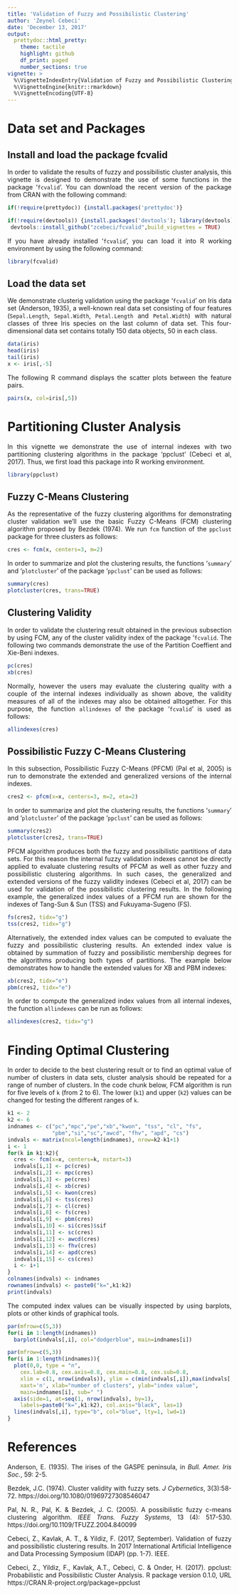 ---
title: 'Validation of Fuzzy and Possibilistic Clustering'
author: 'Zeynel Cebeci'
date: 'December 13, 2017'
output:
  prettydoc::html_pretty:
    theme: tactile
    highlight: github
    df_print: paged
    number_sections: true
vignette: >
  %\VignetteIndexEntry{Validation of Fuzzy and Possibilistic Clustering Analysis}
  %\VignetteEngine{knitr::rmarkdown}
  %\VignetteEncoding{UTF-8}
---
<style>
body{
text-align: justify}
</style>

# Data set and Packages

## Install and load the package fcvalid
In order to validate the results of fuzzy and possibilistic cluster analysis, this vignette is designed to demonstrate the use of some functions in the package '`fcvalid`'. You can download the recent version of the package from CRAN with the following command:

```{r, eval=FALSE, message=FALSE, warning=FALSE}
if(!require(prettydoc)) {install.packages('prettydoc')}

if(!require(devtools)) {install.packages('devtools'); library(devtools)}
 devtools::install_github("zcebeci/fcvalid",build_vignettes = TRUE)
```

If you have already installed '`fcvalid`', you can load it into R working environment by using the following command:

```{r, echo=TRUE, message=FALSE, warning=FALSE}
library(fcvalid)
```

## Load the data set 
We demonstrate clusterig validation using the package '`fcvalid`' on Iris data set (Anderson, 1935), a well-known real data set consisting of four features (`Sepal.Length`, `Sepal.Width`, `Petal.Length` and `Petal.Width`) with natural classes of three Iris species on the last column of data set. This four-dimensional data set contains totally 150 data objects, 50 in each class.

```{r echo=TRUE, message=FALSE, warning=FALSE, cols.print=5, rows.print=10}
data(iris)
head(iris)
tail(iris)
x <- iris[,-5]
```
The following R command displays the scatter plots between the feature pairs. 

```{r fig.width=7, fig.height=6}
pairs(x, col=iris[,5])
```

# Partitioning Cluster Analysis
In this vignette we demonstrate the use of internal indexes with two partitioning clustering algorithms in the package 'ppclust' (Cebeci et al, 2017). Thus, we first load this package into R working environment.


```{r, echo=TRUE, message=FALSE, warning=FALSE}
library(ppclust)
```

## Fuzzy C-Means Clustering

As the representative of the fuzzy clustering algorithms for demonstrating cluster validation we'll use the basic Fuzzy C-Means (FCM) clustering algorithm proposed by Bezdek (1974). We run `fcm` function of the `ppclust` package for three clusters as follows:

```{r, echo=TRUE, message=FALSE, warning=FALSE}
cres <- fcm(x, centers=3, m=2)
```

In order to summarize and plot the clustering results, the functions '`summary`' and '`plotcluster`' of the package '`ppclust`' can be used as follows:

```{r, echo=TRUE, message=FALSE, warning=FALSE}
summary(cres)
plotcluster(cres, trans=TRUE)
```

## Clustering Validity
In order to validate the clustering result obtained in the previous subsection by using FCM, any of the cluster validity index of the package '`fcvalid`. The following two commands demonstrate the use of the Partition Coeffient and Xie-Beni indexes.

```{r, echo=TRUE, message=FALSE, warning=FALSE}
pc(cres)
xb(cres)
```
Normally, however the users may evaluate the clustering quality with a couple of the internal indexes individually as shown above, the validity measures of all of the indexes may also be obtained alltogether. For this purpose, the function `allindexes` of the package '`fcvalid`' is used as follows:

```{r, echo=TRUE, message=FALSE, warning=FALSE}
allindexes(cres)
```

## Possibilistic Fuzzy C-Means Clustering
In this subsection, Possibilistic Fuzzy C-Means (PFCM) (Pal et al, 2005) is run to demonstrate the extended and generalized versions of the internal indexes. 

```{r, echo=TRUE, message=FALSE, warning=FALSE}
cres2 <- pfcm(x=x, centers=3, m=2, eta=2)
```

In order to summarize and plot the clustering results, the functions '`summary`' and '`plotcluster`' of the package '`ppclust`' can be used as follows:

```{r, echo=TRUE, message=FALSE, warning=FALSE}
summary(cres2)
plotcluster(cres2, trans=TRUE)
```

PFCM algorithm produces both the fuzzy and possibilistic partitions of data sets. For this reason the internal fuzzy validation indexes cannot be directly applied to evaluate clustering results of PFCM as well as other fuzzy and possibilistic clustering algorithms. In such cases, the generalized and extended versions of the fuzzy validity indexes (Cebeci et al, 2017) can be used for validation of the possibilistic clustering results. In the following example, the generalized index values of a PFCM run are shown for the indexes of Tang-Sun & Sun (TSS) and Fukuyama-Sugeno (FS).

```{r, echo=TRUE, message=FALSE, warning=FALSE}
fs(cres2, tidx="g")
tss(cres2, tidx="g")
```
Alternatively, the extended index values can be computed to evaluate the fuzzy and possibilistic clustering results. An extended index value is obtained by summation of fuzzy and possibilistic membership degrees for the algorithms producing both types of partitions. The example below demonstrates how to handle the extended values for XB and PBM indexes:

```{r, echo=TRUE, message=FALSE, warning=FALSE}
xb(cres2, tidx="e")
pbm(cres2, tidx="e")
```
In order to compute the generalized index values from all internal indexes, the function `allindexes` can be run as follows:

```{r, echo=TRUE, message=FALSE, warning=FALSE}
allindexes(cres2, tidx="g")
```

# Finding Optimal Clustering 
In order to decide to the best clustering result or to find an optimal value of number of clusters in data sets, cluster analysis should be repeated for a range of number of clusters. In the code chunk below, FCM algorithm is run for five levels of `k` (from 2 to 6). The lower (`k1`) and upper (`k2`) values can be changed for testing the different ranges of `k`.

```{r, echo=TRUE, message=FALSE, warning=FALSE}
k1 <- 2
k2 <- 6
indnames <- c("pc","mpc","pe","xb","kwon", "tss", "cl", "fs", 
              "pbm","si","sc","awcd", "fhv", "apd", "cs")
indvals <- matrix(ncol=length(indnames), nrow=k2-k1+1)
i <- 1
for(k in k1:k2){
  cres <- fcm(x=x, centers=k, nstart=3)
  indvals[i,1] <- pc(cres)
  indvals[i,2] <- mpc(cres)
  indvals[i,3] <- pe(cres)
  indvals[i,4] <- xb(cres)
  indvals[i,5] <- kwon(cres)
  indvals[i,6] <- tss(cres)
  indvals[i,7] <- cl(cres)
  indvals[i,8] <- fs(cres)
  indvals[i,9] <- pbm(cres)
  indvals[i,10] <- si(cres)$sif
  indvals[i,11] <- sc(cres)
  indvals[i,12] <- awcd(cres)
  indvals[i,13] <- fhv(cres)
  indvals[i,14] <- apd(cres)
  indvals[i,15] <- cs(cres)
  i <- i+1
}
colnames(indvals) <- indnames
rownames(indvals) <- paste0("k=",k1:k2) 
print(indvals)
```
The computed index values can be visually inspected by using barplots, plots or other kinds of graphical tools.

```{r fig.width=9, fig.height=11}
par(mfrow=c(5,3))
for(i in 1:length(indnames))
  barplot(indvals[,i], col="dodgerblue", main=indnames[i])
```

```{r fig.width=9, fig.height=11}
par(mfrow=c(5,3))
for(i in 1:length(indnames)){
  plot(0,0, type = "n",  
	cex.lab=0.8, cex.axis=0.8, cex.main=0.8, cex.sub=0.8, 
	xlim = c(1, nrow(indvals)), ylim = c(min(indvals[,i]),max(indvals[,i])), 
	xaxt='n', xlab="number of clusters", ylab="index value",
	main=indnames[i], sub=" ")
  axis(side=1, at=seq(1, nrow(indvals), by=1), 
    labels=paste0("k=",k1:k2), col.axis="black", las=1)
  lines(indvals[,i], type="b", col="blue", lty=1, lwd=1)
}
```


# References
Anderson, E. (1935). The irises of the GASPE peninsula, in *Bull. Amer. Iris Soc.*, 59: 2-5.

Bezdek, J.C. (1974). Cluster validity with fuzzy sets. *J Cybernetics*, 3(3):58-72. https://doi.org/10.1080/01969727308546047

Pal, N. R., Pal, K. & Bezdek, J. C. (2005). A possibilistic fuzzy c-means clustering algorithm. *IEEE Trans. Fuzzy Systems*, 13 (4): 517-530. https://doi.org/10.1109/TFUZZ.2004.840099

Cebeci, Z., Kavlak, A. T., & Yildiz, F. (2017, September). Validation of fuzzy and possibilistic clustering results. In 2017 International Artificial Intelligence and Data Processing Symposium (IDAP) (pp. 1-7). IEEE.

Cebeci, Z., Yildiz, F., Kavlak, A.T., Cebeci, C. & Onder, H. (2017). ppclust: Probabilistic and Possibilistic Cluster Analysis. R package  version 0.1.0, URL https://CRAN.R-project.org/package=ppclust
